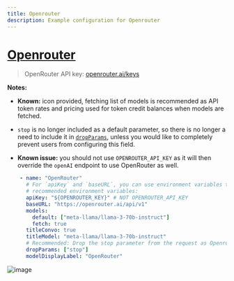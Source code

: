 ```yaml
---
title: Openrouter
description: Example configuration for Openrouter
---
```


# [Openrouter](https://openrouter.ai/)

> OpenRouter API key: [openrouter.ai/keys](https://openrouter.ai/keys)

**Notes:**

- **Known:** icon provided, fetching list of models is recommended as API token rates and pricing used for token credit balances when models are fetched.

- `stop` is no longer included as a default parameter, so there is no longer a need to include it in [`dropParams`](./custom_config.md#dropparams), unless you would like to completely prevent users from configuring this field.

- **Known issue:** you should not use `OPENROUTER_API_KEY` as it will then override the `openAI` endpoint to use OpenRouter as well.

```yaml
    - name: "OpenRouter"
      # For `apiKey` and `baseURL`, you can use environment variables that you define.
      # recommended environment variables:
      apiKey: "${OPENROUTER_KEY}" # NOT OPENROUTER_API_KEY
      baseURL: "https://openrouter.ai/api/v1"
      models:
        default: ["meta-llama/llama-3-70b-instruct"]
        fetch: true
      titleConvo: true
      titleModel: "meta-llama/llama-3-70b-instruct"
      # Recommended: Drop the stop parameter from the request as Openrouter models use a variety of stop tokens.
      dropParams: ["stop"]
      modelDisplayLabel: "OpenRouter"
```

![image](https://github.com/danny-avila/LibreChat/assets/110412045/c4a0415e-732c-46af-82a6-3598663b7f42)

